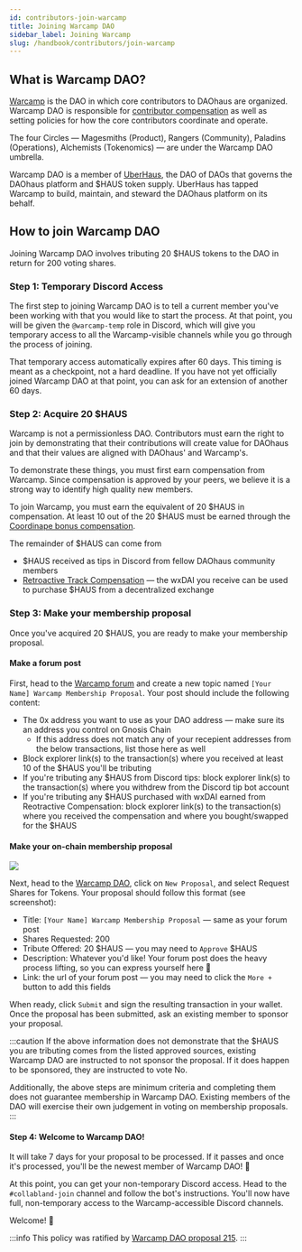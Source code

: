 ```yaml
---
id: contributors-join-warcamp
title: Joining Warcamp DAO
sidebar_label: Joining Warcamp
slug: /handbook/contributors/join-warcamp
--- 
```


## What is Warcamp DAO?

[Warcamp](https://app.daohaus.club/dao/0x64/0xef3d8c4fbb1860fceab16595db7e650cd5ad51c1) is the DAO in which core contributors to DAOhaus are organized. Warcamp DAO is responsible for [contributor compensation](compensation/overview) as well as setting policies for how the core contributors coordinate and operate.

The four Circles &mdash; Magesmiths (Product), Rangers (Community), Paladins (Operations), Alchemists (Tokenomics) &mdash; are under the Warcamp DAO umbrella.

Warcamp DAO is a member of [UberHaus](https://uberhaus.club), the DAO of DAOs that governs the DAOhaus platform and $HAUS token supply. UberHaus has tapped Warcamp to build, maintain, and steward the DAOhaus platform on its behalf.

## How to join Warcamp DAO

Joining Warcamp DAO involves tributing 20 $HAUS tokens to the DAO in return for 200 voting shares.

### Step 1: Temporary Discord Access

The first step to joining Warcamp DAO is to tell a current member you've been working with that you would like to start the process. At that point, you will be given the `@warcamp-temp` role in Discord, which will give you temporary access to all the Warcamp-visible channels while you go through the process of joining.

That temporary access automatically expires after 60 days. This timing is meant as a checkpoint, not a hard deadline. If you have not yet officially joined Warcamp DAO at that point, you can ask for an extension of another 60 days.

### Step 2: Acquire 20 $HAUS
Warcamp is not a permissionless DAO. Contributors must earn the right to join by demonstrating that their contributions will create value for DAOhaus and that their values are aligned with DAOhaus' and Warcamp's.

To demonstrate these things, you must first earn compensation from Warcamp. Since compensation is approved by your peers, we believe it is a strong way to identify high quality new members.

To join Warcamp, you must earn the equivalent of 20 $HAUS in compensation. At least 10 out of the 20 $HAUS must be earned through the [Coordinape bonus compensation](compensation/coordinape-overview).

The remainder of $HAUS can come from 
- $HAUS received as tips in Discord from fellow DAOhaus community members
- [Retroactive Track Compensation](compensation/retroactive) &mdash; the wxDAI you receive can be used to purchase $HAUS from a decentralized exchange

### Step 3: Make your membership proposal
Once you've acquired 20 $HAUS, you are ready to make your membership proposal. 

#### Make a forum post
First, head to the [Warcamp forum](https://forum.daohaus.club/c/hausdao/5) and create a new topic named `[Your Name] Warcamp Membership Proposal`. Your post should include the following content:
- The 0x address you want to use as your DAO address &mdash; make sure its an address you control on Gnosis Chain
  - If this address does not match any of your recepient addresses from the below transactions, list those here as well
- Block explorer link(s) to the transaction(s) where you received at least 10 of the $HAUS you'll be tributing
- If you're tributing any $HAUS from Discord tips: block explorer link(s) to the transaction(s) where you withdrew from the Discord tip bot account
- If you're tributing any $HAUS purchased with wxDAI earned from Reotractive Compensation: block explorer link(s) to the transaction(s) where you received the compensation and where you bought/swapped for the $HAUS

#### Make your on-chain membership proposal
![](/img/join-warcamp-proposal.png)

Next, head to the [Warcamp DAO](https://app.daohaus.club/dao/0x64/0xef3d8c4fbb1860fceab16595db7e650cd5ad51c1/proposals), click on `New Proposal`, and select Request Shares for Tokens. Your proposal should follow this format (see screenshot):
- Title: `[Your Name] Warcamp Membership Proposal` &mdash; same as your forum post
- Shares Requested: 200
- Tribute Offered: 20 $HAUS &mdash; you may need to `Approve` $HAUS
- Description: Whatever you'd like! Your forum post does the heavy process lifting, so you can express yourself here 🙂
- Link: the url of your forum post &mdash; you may need to click the `More +` button to add this fields

When ready, click `Submit` and sign the resulting transaction in your wallet. Once the proposal has been submitted, ask an existing member to sponsor your proposal.

:::caution
If the above information does not demonstrate that the $HAUS you are tributing comes from the listed approved sources, existing Warcamp DAO are instructed to not sponsor the proposal. If it does happen to be sponsored, they are instructed to vote No.

Additionally, the above steps are minimum criteria and completing them does not guarantee membership in Warcamp DAO. Existing members of the DAO will exercise their own judgement in voting on membership proposals.
:::

#### Step 4: Welcome to Warcamp DAO!

It will take 7 days for your proposal to be processed. If it passes and once it's processed, you'll be the newest member of Warcamp DAO! 🥳

At this point, you can get your non-temporary Discord access. Head to the `#collabland-join` channel and follow the bot's instructions. You'll now have full, non-temporary access to the Warcamp-accessible Discord channels. 

Welcome! 🤗

:::info
This policy was ratified by [Warcamp DAO proposal 215](https://app.daohaus.club/dao/0x64/0xef3d8c4fbb1860fceab16595db7e650cd5ad51c1/proposals/215).
:::
